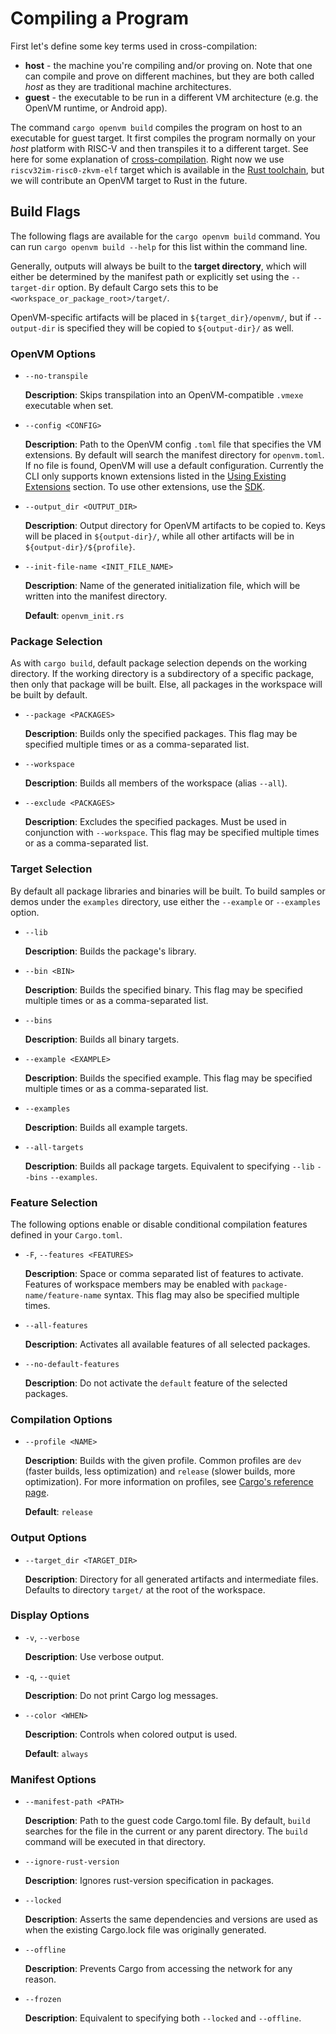 # Compiling a Program

First let's define some key terms used in cross-compilation:

- **host** - the machine you're compiling and/or proving on. Note that one can compile and prove on different machines, but they are both called _host_ as they are traditional machine architectures.
- **guest** - the executable to be run in a different VM architecture (e.g. the OpenVM runtime, or Android app).

The command `cargo openvm build` compiles the program on host to an executable for guest target.
It first compiles the program normally on your _host_ platform with RISC-V and then transpiles it to a different target. See here for some explanation of [cross-compilation](https://rust-lang.github.io/rustup/cross-compilation.html).
Right now we use `riscv32im-risc0-zkvm-elf` target which is available in the [Rust toolchain](https://doc.rust-lang.org/rustc/platform-support/riscv32im-risc0-zkvm-elf.html), but we will contribute an OpenVM target to Rust in the future.

## Build Flags

The following flags are available for the `cargo openvm build` command. You can run `cargo openvm build --help` for this list within the command line.

Generally, outputs will always be built to the **target directory**, which will either be determined by the manifest path or explicitly set using the `--target-dir` option. By default Cargo sets this to be `<workspace_or_package_root>/target/`. 

OpenVM-specific artifacts will be placed in `${target_dir}/openvm/`, but if `--output-dir` is specified they will be copied to `${output-dir}/` as well.

### OpenVM Options

- `--no-transpile`

  **Description**: Skips transpilation into an OpenVM-compatible `.vmexe` executable when set.

- `--config <CONFIG>`

  **Description**: Path to the OpenVM config `.toml` file that specifies the VM extensions. By default will search the manifest directory for `openvm.toml`. If no file is found, OpenVM will use a default configuration. Currently the CLI only supports known extensions listed in the [Using Existing Extensions](../acceleration-using-extensions/overview) section. To use other extensions, use the [SDK](../advanced-usage/sdk).

- `--output_dir <OUTPUT_DIR>`

  **Description**: Output directory for OpenVM artifacts to be copied to. Keys will be placed in `${output-dir}/`, while all other artifacts will be in `${output-dir}/${profile}`.

- `--init-file-name <INIT_FILE_NAME>`

  **Description**: Name of the generated initialization file, which will be written into the manifest directory.

  **Default**: `openvm_init.rs`

### Package Selection

As with `cargo build`, default package selection depends on the working directory. If the working directory is a subdirectory of a specific package, then only that package will be built. Else, all packages in the workspace will be built by default.

- `--package <PACKAGES>`

  **Description**: Builds only the specified packages. This flag may be specified multiple times or as a comma-separated list.

- `--workspace`

  **Description**: Builds all members of the workspace (alias `--all`).

- `--exclude <PACKAGES>`

  **Description**: Excludes the specified packages. Must be used in conjunction with `--workspace`. This flag may be specified multiple times or as a comma-separated list.

### Target Selection

By default all package libraries and binaries will be built. To build samples or demos under the `examples` directory, use either the `--example` or `--examples` option.

- `--lib`

  **Description**: Builds the package's library.

- `--bin <BIN>`

  **Description**: Builds the specified binary. This flag may be specified multiple times or as a comma-separated list.

- `--bins`

  **Description**: Builds all binary targets.

- `--example <EXAMPLE>`

  **Description**: Builds the specified example. This flag may be specified multiple times or as a comma-separated list.

- `--examples`

  **Description**: Builds all example targets.

- `--all-targets`

  **Description**: Builds all package targets. Equivalent to specifying `--lib` `--bins` `--examples`.

### Feature Selection

The following options enable or disable conditional compilation features defined in your `Cargo.toml`.

- `-F`, `--features <FEATURES>`

  **Description**: Space or comma separated list of features to activate. Features of workspace members may be enabled with `package-name/feature-name` syntax. This flag may also be specified multiple times.

- `--all-features`

  **Description**: Activates all available features of all selected packages.

- `--no-default-features`

  **Description**: Do not activate the `default` feature of the selected packages.

### Compilation Options

- `--profile <NAME>`

  **Description**: Builds with the given profile. Common profiles are `dev` (faster builds, less optimization) and `release` (slower builds, more optimization). For more information on profiles, see [Cargo's reference page](https://doc.rust-lang.org/cargo/reference/profiles.html).

  **Default**: `release`

### Output Options

- `--target_dir <TARGET_DIR>`

  **Description**: Directory for all generated artifacts and intermediate files. Defaults to directory `target/` at the root of the workspace.

### Display Options

- `-v`, `--verbose`

  **Description**: Use verbose output.

- `-q`, `--quiet`

  **Description**: Do not print Cargo log messages.

- `--color <WHEN>`

  **Description**: Controls when colored output is used.

  **Default**: `always`

### Manifest Options

- `--manifest-path <PATH>`

  **Description**: Path to the guest code Cargo.toml file. By default, `build` searches for the file in the current or any parent directory. The `build` command will be executed in that directory.

- `--ignore-rust-version`

  **Description**: Ignores rust-version specification in packages.

- `--locked`

  **Description**: Asserts the same dependencies and versions are used as when the existing Cargo.lock file was originally generated.

- `--offline`

  **Description**: Prevents Cargo from accessing the network for any reason.

- `--frozen`

  **Description**: Equivalent to specifying both `--locked` and `--offline`.
